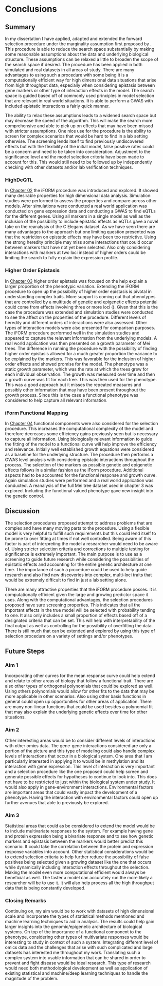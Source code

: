 # Conclusions

## Summary

<p> In my dissertation I have applied, adapted and extended the forward selection procedure under the marginality assumption first proposed by \cite{hao2014interaction}. This procedure is able to reduce the search space substantially by making some reasonable assumptions about the data and underlying biological structure. These assumptions can be relaxed a little to broaden the scope of the search space if desired. The procedure has been applied in both simulated and real datasets in all areas of study.  There are many advantages to using such a procedure with some being it is a computationally efficient way for high dimensional data situations that arise from high throughput data, especially when considering epistasis between gene markers or other type of interaction effects in the model.  The search space is guided based off of commonly used principles in model selection that are relevant in real world situations. It is able to perform a GWAS with included epistatic interactions a fairly quick manner.  </p>

<p> The ability to relax these assumptions leads to a widened search space but may decrease the speed of the algorithm.  This will make the search more comprehensive and able to pick up on effects that may have been missed with stricter assumptions.  One nice use for the procedure is the ability to screen for complex scenarios that would be hard to find in a lab setting otherwise.  The screening lends itself to find previously undiscovered effects but with the flexibility of the initial model, false positive rates could be a concern and need to be taken into consideration.  Adjustment to the significance level and the model selection criteria have been made to account for this.  This would still need to be followed up by independently checking with other datasets and/or lab verification techniques.  </p>

### HighDeQTL

<p> In [Chapter 02](#highdeqtl) the iFORM procedure was introduced and explored.  It showed many desirable properties for high dimensional data analysis. Simulation studies were performed to assess the properties and compare across other models.  After simulations were conducted a real world application was conducted on gene expression data and conducting a GWAS to find eQTLs for the different genes.  Using all markers in a single model as well as the inclusion of the possibility to include epistatic effects as eQTLs gave a novel take on the reanalysis of the C Elegans dataset.  As we have seen there are many advantages to the approach but one limiting question presented was that the restriction on epistatic effects may have been too restrictive.  Using the strong heredity principle may miss some interactions that could occur between markers that have not yet been selected.  Also only considering interactions with markers at two loci instead of higher orders could be limiting the search to fully explain the expression profile. </p>

### Higher Order Epistasis

<p> In [Chapter 03](#highorder) higher order epistasis was focused on the help explain a larger proportion of the phenotypic variation.  Extending the iFORM procedure to open up the possibility of higher order epistasis is pivotal in understanding complex traits. More support is coming out that phenotypes that are controlled by a multitude of genetic and epigenetic effects potential could come from effects involving three or more loci (\cite{taylor2014genetic}).  Given that this is the case the procedure was extended and simulation studies were conducted to see the affect on the properties of the procedure.  Different levels of heredity and different orders of interactions were also assessed.  Other types of interaction models were also presented for comparison purposes.  The iFORM procedure performed well in the simulation studies and appeared to capture the relevant information from the underlying models.  A real world application was then presented on a growth parameter of Mei trees.  The difference in running the procedure with the possibility of finding higher order epistasis allowed for a much greater proportion the variance to be explained by the markers.  This was favorable for the inclusion of higher order effects and showed promise for the model.  The phenotype was a static growth parameter, which was the rate at which the trees grew for each individual observation.  The growth was measured over time and then a growth curve was fit for each tree.  This was then used for the phenotype.  This was a good approach but it misses the repeated measures and possibly other information that may have been present throughout the growth process.  Since this is the case a functional phenotype was considered to help capture all relevant information. </p>

### iForm Functional Mapping

<p> In [Chapter 04](#iformfunc) functional components were also considered for the selection procedure. This increases the computational complexity of the model and therefore decreases some efficiency gains previously seen but is necessary to capture all information.  Using biologically relevant information to guide the fitting of the model to a functional curve will help improve the efficiency and relevance.  Initially well established growth equations were considered as a baseline for the underlying structure.  The procedure then performs a GWAS level analysis with considering epistatic interactions throughout the process.  The selection of the markers as possible genetic and epigenetic effects follows in a similar fashion as the iForm procedure.  Additional aspects had to be accounted for the functional response and growth curve.  Again simulation studies were performed and a real world application was conducted.  A reanalysis of the full Mei tree dataset used in chapter 3 was explored.  Including the functional valued phenotype gave new insight into the genetic control. </p>

## Discussion

<p> The selection procedures proposed attempt to address problems that are complex and have many moving parts to the procedure.  Using a flexible model is very helpful to fulfill such requirements but this could lend itself to be prone to over fitting at times if not well controlled.  Being aware of this factor is part of interpreting the model a researcher would need to be aware of. Using stricter selection criteria and corrections to multiple testing for significance is extremely important. The main purpose is to use as a screening to guide future research while considering the possibilities of epistatic effects and accounting for the entire genetic architecture at one time.  The importance of such a procedure could be used to help guide research and also find new discoveries into complex, multi-loci traits that would be extremely difficult to find in just a lab setting alone. </p>

<p> There are many attractive properties that the iFORM procedure posses.  It is computationally efficient given the large and growing predictor space it uses.  Along with the computational advantages, the selection procedures proposed have sure screening properties.  This indicates that all the important effects in the true model will be selected with probability tending to one.  It also only includes a small proportion of effects based off of a designated criteria that can be set.  This will help with interpretability of the final output as well as controlling for the possibility of overfitting the data.  There is still much that can be extended and explored by using this type of selection procedure on a variety of settings and/or phenotypes. </p>

## Future Steps

### Aim 1

<p> Incorporating other curves for the mean response curve could help extend and relate to other areas of biology that follow a functional trait. There are also other types of orthogonal polynomials that could be explored as well. Using others polynomials would allow for other fits to the data that may be more applicable in other scenarios.  Also using other basis functions in general could open up opportunities for other areas of application. There are many non-linear functions that could be used besides a polynomial fit that may also explain the underlying genetic effects over time for other situations. </p>

### Aim 2

<p> Other interesting areas would be to consider different levels of interactions with other omics data.  The gene-gene interactions considered are only a portion of the picture and this type of modeling could also handle complex levels of interactions that occur in a biological system.  One area that I am particularly interested in applying it to would be in methylation and its interaction with gene expression.  This level of interaction is very important and a selection procedure like the one proposed could help screen and generate possible effects for hypotheses to continue to look into. This does not have to be restricted to just within the biological system under study. It would also apply in gene-environment interactions. Environmental factors are important areas that could vastly impact the development of a phenotype. Having the interaction with environmental factors could open up further avenues that able to previously be explored. </p>

### Aim 3

<p> Statistical areas that could as be considered to extend the model would be to include multivariate responses to the system.  For example having gene and protein expression being a bivariate response and to see how genetic markers and epistasis between the markers would better predict this scenario.  It could take the correlation between the protein and expression response variables into account.  Other statistical considerations would be to extend selection criteria to help further reduce the possibility of false positives being selected given a growing dataset like the one that occurs while dynamically including interaction effects throughout the selection.  Making the model even more computational efficient would always be beneficial as well.  The faster a model can accurately run the more likely a researcher will be to use it.  It will also help process all the high throughput data that is being constantly developed. </p>

### Closing Remarks

<p> Continuing on, my aim would be to work with datasets of high dimensional scale and incorporate the types of statistical methods mentioned and machine learning techniques to aid in analysis. The results could help gain larger insights into the genomic/epigenetic architecture of biological systems. On top of the importance of a functional component to the phenotype, considering other types of multivariate responses would be interesting to study in context of such a system. Integrating different level of omics data and the challenges that arise with such complicated and large datasets has interested me throughout my work. Translating such a complex system into usable information that can be shared in order to prevent and fight disease would be ideal research. This type of research would need both methodological development as well as application of existing statistical and machine/deep learning techniques to handle the magnitude of the problem. </p>
